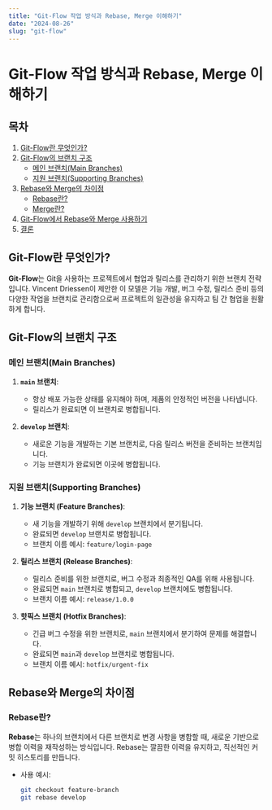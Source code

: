 ```yaml
---
title: "Git-Flow 작업 방식과 Rebase, Merge 이해하기"
date: "2024-08-26"
slug: "git-flow"
---
```


# Git-Flow 작업 방식과 Rebase, Merge 이해하기

## 목차
1. [Git-Flow란 무엇인가?](#git-flow란-무엇인가)
2. [Git-Flow의 브랜치 구조](#git-flow의-브랜치-구조)
   - [메인 브랜치(Main Branches)](#메인-브랜치main-branches)
   - [지원 브랜치(Supporting Branches)](#지원-브랜치supporting-branches)
3. [Rebase와 Merge의 차이점](#rebase와-merge의-차이점)
   - [Rebase란?](#rebase란)
   - [Merge란?](#merge란)
4. [Git-Flow에서 Rebase와 Merge 사용하기](#git-flow에서-rebase와-merge-사용하기)
5. [결론](#결론)

## Git-Flow란 무엇인가?
**Git-Flow**는 Git을 사용하는 프로젝트에서 협업과 릴리스를 관리하기 위한 브랜치 전략입니다. Vincent Driessen이 제안한 이 모델은 기능 개발, 버그 수정, 릴리스 준비 등의 다양한 작업을 브랜치로 관리함으로써 프로젝트의 일관성을 유지하고 팀 간 협업을 원활하게 합니다.

## Git-Flow의 브랜치 구조

### 메인 브랜치(Main Branches)
1. **`main` 브랜치**:
   - 항상 배포 가능한 상태를 유지해야 하며, 제품의 안정적인 버전을 나타냅니다.
   - 릴리스가 완료되면 이 브랜치로 병합됩니다.

2. **`develop` 브랜치**:
   - 새로운 기능을 개발하는 기본 브랜치로, 다음 릴리스 버전을 준비하는 브랜치입니다.
   - 기능 브랜치가 완료되면 이곳에 병합됩니다.

### 지원 브랜치(Supporting Branches)
1. **기능 브랜치 (Feature Branches)**:
   - 새 기능을 개발하기 위해 `develop` 브랜치에서 분기됩니다.
   - 완료되면 `develop` 브랜치로 병합됩니다.
   - 브랜치 이름 예시: `feature/login-page`

2. **릴리스 브랜치 (Release Branches)**:
   - 릴리스 준비를 위한 브랜치로, 버그 수정과 최종적인 QA를 위해 사용됩니다.
   - 완료되면 `main` 브랜치로 병합되고, `develop` 브랜치에도 병합됩니다.
   - 브랜치 이름 예시: `release/1.0.0`

3. **핫픽스 브랜치 (Hotfix Branches)**:
   - 긴급 버그 수정을 위한 브랜치로, `main` 브랜치에서 분기하여 문제를 해결합니다.
   - 완료되면 `main`과 `develop` 브랜치로 병합됩니다.
   - 브랜치 이름 예시: `hotfix/urgent-fix`

## Rebase와 Merge의 차이점

### Rebase란?
**Rebase**는 하나의 브랜치에서 다른 브랜치로 변경 사항을 병합할 때, 새로운 기반으로 병합 이력을 재작성하는 방식입니다. Rebase는 깔끔한 이력을 유지하고, 직선적인 커밋 히스토리를 만듭니다.

- 사용 예시:
  ```bash
  git checkout feature-branch
  git rebase develop
  ```